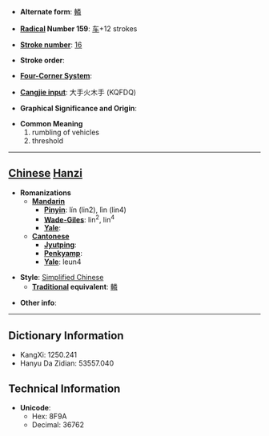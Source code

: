 * '''Alternate form''': [[轔]]

* '''[[Wiktionary:Chinese radical index| Radical]] Number 159''': [[Wiktionary:Chinese radical index 车|车]]+12 strokes

* '''[[Wiktionary:Chinese total strokes index|Stroke number]]''': [[Wiktionary:Chinese total strokes index 16|16]]

* '''Stroke order''': 

* '''[[Wiktionary:Chinese four corner index|Four-Corner System]]''': 

* '''[[Wiktionary:Chinese Cangjie index|Cangjie input]]''': 大手火木手 (KQFDQ)

* '''Graphical Significance and Origin''': 

* '''Common Meaning'''
*#rumbling of vehicles
*# threshold


----

== [[Chinese]] [[Hanzi]] ==

* '''Romanizations'''
** '''[[Mandarin]]'''
*** '''[[Pinyin]]''': lín (lin2), lìn (lin4)
*** '''[[Wade-Giles]]''': lin<sup>2</sup>, lin<sup>4</sup>
*** '''[[Yale]]''': 
** '''[[Cantonese]]'''
*** '''[[Jyutping]]''':
*** '''[[Penkyamp]]''': 
*** '''[[Yale]]''': leun4

* '''Style''': [[Simplified Chinese]] 
** '''[[Traditional Chinese|Traditional]] equivalent''': [[轔]]

* '''Other info''': 

----

== Dictionary Information ==

* KangXi: 1250.241
* Hanyu Da Zidian: 53557.040

== Technical Information ==

* '''Unicode''':
** Hex: 8F9A
** Decimal: 36762